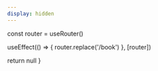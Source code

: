 ```yaml
---
display: hidden
---
```



  const router = useRouter()
  
  useEffect(() => {
    router.replace('/book')
  }, [router])
  
  return null
}